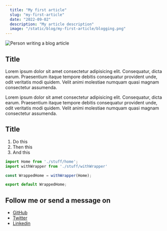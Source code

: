 ```yaml
---
  title: "My first article"
  slug: "my-first-article"
  date: "2022-09-02"
  description: "My article description"
  image: "/static/blog/my-first-article/blogging.png"
---
```


![Person writing a blog article](/static/blog/my-first-article/blogging.png)

## Title

Lorem ipsum dolor sit amet consectetur adipisicing elit.
Consequatur, dicta earum. Praesentium itaque tempore debitis consequatur provident unde, odit
veritatis modi quidem. Velit animi molestiae numquam quasi magnam consectetur assumenda.

Lorem ipsum dolor sit amet consectetur adipisicing elit.
Consequatur, dicta earum. Praesentium itaque tempore debitis consequatur provident unde, odit
veritatis modi quidem. Velit animi molestiae numquam quasi magnam consectetur assumenda.

## Title

1. Do this
1. Then this
1. And this

```ts:index.ts
import Home from './stuff/home';
import withWrapper from './stuff/withWrapper'

const WrappedHome = withWrapper(Home);

export default WrappedHome;
```

## Follow me or send a message on

- [GitHub](https://github.com)
- [Twitter](https://twitter.com)
- [Linkedin](https://www.linkedin.com/)
